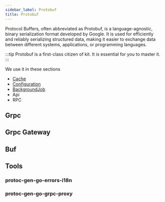 ```yaml
---
sidebar_label: Protobuf
title: Protobuf
---
```

Protocol Buffers, often abbreviated as Protobuf, is a language-agnostic, binary serialization format developed by Google. It is used for efficiently and reliably serializing structured data, making it easier to exchange data between different systems, applications, or programming languages. 

:::tip
Protobuf is a first-class citizen of kit. It is essential for you to master it.
:::

We use it in these sections
- [Cache](./cache)
- [Configuration](./configuration)
- [BackgroundJob](./background-job)
- Api
- RPC

## Grpc

## Grpc Gateway

## Buf

## Tools

### protoc-gen-go-errors-i18n

### protoc-gen-go-grpc-proxy